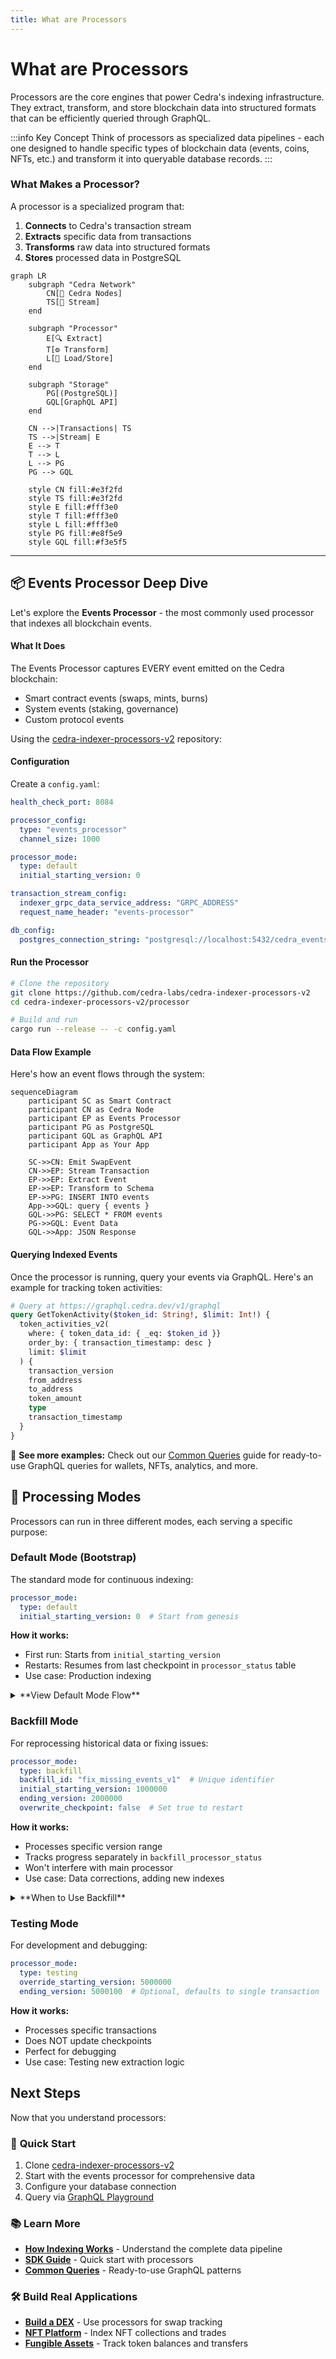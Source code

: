 ```yaml
---
title: What are Processors
---
```


# What are Processors

Processors are the core engines that power Cedra's indexing infrastructure. They extract, transform, and store blockchain data into structured formats that can be efficiently queried through GraphQL.

:::info Key Concept
Think of processors as specialized data pipelines - each one designed to handle specific types of blockchain data (events, coins, NFTs, etc.) and transform it into queryable database records.
:::

### What Makes a Processor?

A processor is a specialized program that:
1. **Connects** to Cedra's transaction stream
2. **Extracts** specific data from transactions
3. **Transforms** raw data into structured formats
4. **Stores** processed data in PostgreSQL

```mermaid
graph LR
    subgraph "Cedra Network"
        CN[🔗 Cedra Nodes]
        TS[📡 Stream]
    end
    
    subgraph "Processor"
        E[🔍 Extract]
        T[⚙️ Transform]
        L[💾 Load/Store]
    end
    
    subgraph "Storage"
        PG[(PostgreSQL)]
        GQL[GraphQL API]
    end
    
    CN -->|Transactions| TS
    TS -->|Stream| E
    E --> T
    T --> L
    L --> PG
    PG --> GQL
    
    style CN fill:#e3f2fd
    style TS fill:#e3f2fd
    style E fill:#fff3e0
    style T fill:#fff3e0
    style L fill:#fff3e0
    style PG fill:#e8f5e9
    style GQL fill:#f3e5f5
```

---

## 📦 Events Processor Deep Dive

Let's explore the **Events Processor** - the most commonly used processor that indexes all blockchain events.

#### What It Does

The Events Processor captures EVERY event emitted on the Cedra blockchain:
- Smart contract events (swaps, mints, burns)
- System events (staking, governance)
- Custom protocol events


Using the [cedra-indexer-processors-v2](https://github.com/cedra-labs/cedra-indexer-processors-v2) repository:

#### Configuration

Create a `config.yaml`:

```yaml
health_check_port: 8084

processor_config:
  type: "events_processor"
  channel_size: 1000

processor_mode:
  type: default
  initial_starting_version: 0

transaction_stream_config:
  indexer_grpc_data_service_address: "GRPC_ADDRESS"
  request_name_header: "events-processor"

db_config:
  postgres_connection_string: "postgresql://localhost:5432/cedra_events"
```

#### Run the Processor

```bash
# Clone the repository
git clone https://github.com/cedra-labs/cedra-indexer-processors-v2
cd cedra-indexer-processors-v2/processor

# Build and run
cargo run --release -- -c config.yaml
```

#### Data Flow Example

Here's how an event flows through the system:

```mermaid
sequenceDiagram
    participant SC as Smart Contract
    participant CN as Cedra Node
    participant EP as Events Processor
    participant PG as PostgreSQL
    participant GQL as GraphQL API
    participant App as Your App
    
    SC->>CN: Emit SwapEvent
    CN->>EP: Stream Transaction
    EP->>EP: Extract Event
    EP->>EP: Transform to Schema
    EP->>PG: INSERT INTO events
    App->>GQL: query { events }
    GQL->>PG: SELECT * FROM events
    PG->>GQL: Event Data
    GQL->>App: JSON Response
```

#### Querying Indexed Events

Once the processor is running, query your events via GraphQL. Here's an example for tracking token activities:

```graphql
# Query at https://graphql.cedra.dev/v1/graphql
query GetTokenActivity($token_id: String!, $limit: Int!) {
  token_activities_v2(
    where: { token_data_id: { _eq: $token_id }}
    order_by: { transaction_timestamp: desc }
    limit: $limit
  ) {
    transaction_version
    from_address
    to_address
    token_amount
    type
    transaction_timestamp
  }
}
```

📖 **See more examples:** Check out our [Common Queries](/indexer/common-queries) guide for ready-to-use GraphQL queries for wallets, NFTs, analytics, and more.

## 🔄 Processing Modes

Processors can run in three different modes, each serving a specific purpose:

### **Default Mode** (Bootstrap)
The standard mode for continuous indexing:

```yaml
processor_mode:
  type: default
  initial_starting_version: 0  # Start from genesis
```

**How it works:**
- First run: Starts from `initial_starting_version`
- Restarts: Resumes from last checkpoint in `processor_status` table
- Use case: Production indexing

<details>
<summary>**View Default Mode Flow**</summary>

```mermaid
graph TD
    Start[Processor Starts] --> Check{First Run?}
    Check -->|Yes| Begin[Start from initial_version]
    Check -->|No| Resume[Resume from checkpoint]
    Begin --> Process[Process Transactions]
    Resume --> Process
    Process --> Save[Save Checkpoint]
    Save --> Process
```

</details>

### **Backfill Mode**
For reprocessing historical data or fixing issues:

```yaml
processor_mode:
  type: backfill
  backfill_id: "fix_missing_events_v1"  # Unique identifier
  initial_starting_version: 1000000
  ending_version: 2000000
  overwrite_checkpoint: false  # Set true to restart
```

**How it works:**
- Processes specific version range
- Tracks progress separately in `backfill_processor_status`
- Won't interfere with main processor
- Use case: Data corrections, adding new indexes

<details>
<summary>**When to Use Backfill**</summary>

Use backfill mode when you need to:
- 🔧 Fix data inconsistencies
- 📊 Add new derived metrics
- 🔍 Reindex with updated logic
- 📈 Process missed transactions

Example scenario: You updated your processor to extract additional fields from events. Use backfill to reprocess historical data with the new logic.

</details>

### **Testing Mode**
For development and debugging:

```yaml
processor_mode:
  type: testing
  override_starting_version: 5000000
  ending_version: 5000100  # Optional, defaults to single transaction
```

**How it works:**
- Processes specific transactions
- Does NOT update checkpoints
- Perfect for debugging
- Use case: Testing new extraction logic

## Next Steps

Now that you understand processors:

### 🚀 **Quick Start**
1. Clone [cedra-indexer-processors-v2](https://github.com/cedra-labs/cedra-indexer-processors-v2)
2. Start with the events processor for comprehensive data
3. Configure your database connection
4. Query via [GraphQL Playground](https://cloud.hasura.io/public/graphiql?endpoint=https://graphql.cedra.dev/v1/graphql)

### 📚 **Learn More**
- **[How Indexing Works](/indexer/how-it-works)** - Understand the complete data pipeline
- **[SDK Guide](/indexer/sdk)** - Quick start with processors
- **[Common Queries](/indexer/common-queries)** - Ready-to-use GraphQL patterns

### 🛠️ **Build Real Applications**
- **[Build a DEX](/guides/dex)** - Use processors for swap tracking
- **[NFT Platform](/guides/first-nft)** - Index NFT collections and trades
- **[Fungible Assets](/guides/first-fa)** - Track token balances and transfers

